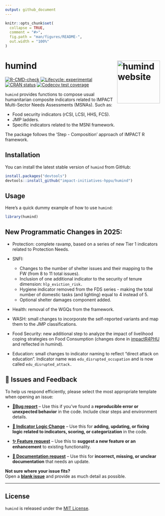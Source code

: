```yaml
---
output: github_document
---
```


<!-- README.md is generated from README.Rmd. Please edit that file -->

```r
knitr::opts_chunk$set(
  collapse = TRUE,
  comment = "#>",
  fig.path = "man/figures/README-",
  out.width = "100%"
)

```

# humind <a href="https://impact-initiatives-hppu.github.io/humind/"><img src="man/figures/logo.png" align="right" height="139" alt="humind website" /></a>

<!-- badges: start -->
[![R-CMD-check](https://github.com/impact-initiatives-hppu/humind/actions/workflows/R-CMD-check.yaml/badge.svg)](https://github.com/impact-initiatives-hppu/humind/actions/workflows/R-CMD-check.yaml)
[![Lifecycle: experimental](https://img.shields.io/badge/lifecycle-experimental-orange.svg)](https://lifecycle.r-lib.org/articles/stages.html#experimental)
[![CRAN status](https://www.r-pkg.org/badges/version/humind)](https://CRAN.R-project.org/package=humind)
[![Codecov test coverage](https://codecov.io/gh/impact-initiatives-hppu/humind/branch/main/graph/badge.svg)](https://app.codecov.io/gh/impact-initiatives-hppu/humind?branch=main)
<!-- badges: end -->

`humind` provides functions to compose usual humanitarian composite
indicators related to IMPACT Multi-Sector Needs Assessments (MSNAs). Such as:

- Food security indicators (rCSI, LCSI, HHS, FCS).
- JMP ladders.
- Specific indicators related to the MSNI framework.

The package follows the 'Step - Composition' approach of IMPACT R framework.

## Installation

You can install the latest stable version of `humind` from GitHub:

``` r
install.packages("devtools")
devtools::install_github("impact-initiatives-hppu/humind")
```

## Usage

Here’s a quick dummy example of how to use `humind`:

```r
library(humind)
```

## New Programmatic Changes in 2025:

* Protection: complete ravamp, based on a series of new Tier 1 indicators
related to Protection Needs. 

* SNFI:
  * Changes to the number of shelter issues and their mapping to the FW (from 8
  to 11 total issues).
  * Inclusion of one additional indicator to the security of tenure dimension:
  `hlp_eviction_risk.`
  * Hygiene indicator removed from the FDS series - making the total number of
  domestic tasks (and lighting) equal to 4 instead of 5.
  * Optional shelter damages component added.


* Health: removal of the WGQs from the framework.

* WASH: small changes to incorporate the self-reported variants and map them to
the JMP classifications.

* Food Security: new additional step to analyze the impact of livelihood coping
strategies on Food Consumption (changes done in [impactR4PHU](https://github.com/impact-initiatives/impactR4PHU)
and reflected in humind).

* Education: small changes to indicator naming to reflect "direct attack on
education". Indicator name was `edu_disrupted_occupation` and is now called
`edu_disrupted_attack.` 

## 📌 Issues and Feedback

To help us respond efficiently, please select the most appropriate template when opening an issue:

- **[🐛Bug report](https://github.com/impact-initiatives-hppu/humind/issues/new?template=bug-report.yml&labels=bug,triage)** – Use this if you’ve found a **reproducible error or unexpected behavior** in the code. Include clear steps and environment details.

- **[🧮 Indicator Logic Change](https://github.com/impact-initiatives-hppu/humind/issues/new?template=indicator_logic_change.yml&labels=indicator-logic)** – Use this for **adding, updating, or fixing logic related to indicators, scoring, or categorization** in the code.

- **[✨ Feature request](https://github.com/impact-initiatives-hppu/humind/issues/new?template=feature_request.yml&labels=enhancement)** – Use this to **suggest a new feature or an enhancement** to existing functionality.

- **[📖 Documentation request](https://github.com/impact-initiatives-hppu/humind/issues/new?template=documentation_request.yml&labels=documentation)** – Use this for **incorrect, missing, or unclear documentation** that needs an update.


**Not sure where your issue fits?**  
Open a **[blank issue](https://github.com/impact-initiatives-hppu/humind/issues/new)** and provide as much detail as possible.

---

## License

`humind` is released under the [MIT License](LICENSE.md).
